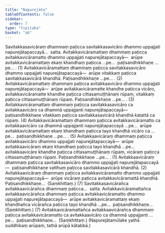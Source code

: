 ```yaml
---
title: "Napurejāta"
tableOfContents: false
sidebar:
  order: 7
type: "tipitaka"
basket: "ab"
---
```



<DynamicBreadcrumb />

<Division number="35">

<Paragraph number="155">
Savitakkasavicāraṃ dhammaṃ paṭicca savitakkasavicāro dhammo uppajjati napurejātapaccayā…  satta.
</Paragraph>

<Paragraph number="156">
Avitakkavicāramattaṃ dhammaṃ paṭicca avitakkavicāramatto dhammo uppajjati napurejātapaccayā—  arūpe avitakkavicāramattaṃ ekaṃ khandhaṃ paṭicca …pe…  paṭisandhikkhaṇe …pe… . (1)
</Paragraph>

<Paragraph number="157">
Avitakkavicāramattaṃ dhammaṃ paṭicca savitakkasavicāro dhammo uppajjati napurejātapaccayā—  arūpe vitakkaṃ paṭicca savitakkasavicārā khandhā. Paṭisandhikkhaṇe …pe… . (2)
</Paragraph>

<Paragraph number="158">
Avitakkavicāramattaṃ dhammaṃ paṭicca avitakkaavicāro dhammo uppajjati napurejātapaccayā—  arūpe avitakkavicāramatte khandhe paṭicca vicāro, avitakkavicāramatte khandhe paṭicca cittasamuṭṭhānaṃ rūpaṃ, vitakkaṃ paṭicca cittasamuṭṭhānaṃ rūpaṃ. Paṭisandhikkhaṇe …pe… . (3)
</Paragraph>

<Paragraph number="159">
Avitakkavicāramattaṃ dhammaṃ paṭicca savitakkasavicāro ca avitakkaavicāro ca dhammā uppajjanti napurejātapaccayā—  paṭisandhikkhaṇe vitakkaṃ paṭicca savitakkasavicārā khandhā kaṭattā ca rūpaṃ. (4)
</Paragraph>

<Paragraph number="160">
Avitakkavicāramattaṃ dhammaṃ paṭicca avitakkavicāramatto ca avitakkaavicāro ca dhammā uppajjanti napurejātapaccayā …pe…  arūpe avitakkavicāramattaṃ ekaṃ khandhaṃ paṭicca tayo khandhā vicāro ca …pe…  paṭisandhikkhaṇe …pe… . (5)
</Paragraph>

</Division>
<Division number="36">

<Paragraph number="161">
Avitakkaavicāraṃ dhammaṃ paṭicca avitakkaavicāro dhammo uppajjati napurejātapaccayā—  arūpe avitakkaavicāraṃ ekaṃ khandhaṃ paṭicca tayo khandhā …pe…  avitakkaavicāre khandhe paṭicca cittasamuṭṭhānaṃ rūpaṃ, vicāraṃ paṭicca cittasamuṭṭhānaṃ rūpaṃ. Paṭisandhikkhaṇe …pe… . (1)
</Paragraph>

<Paragraph number="162">
Avitakkaavicāraṃ dhammaṃ paṭicca savitakkasavicāro dhammo uppajjati napurejātapaccayā—  paṭisandhikkhaṇe vatthuṃ paṭicca savitakkasavicārā khandhā. (2)
</Paragraph>

<Paragraph number="163">
Avitakkaavicāraṃ dhammaṃ paṭicca avitakkavicāramatto dhammo uppajjati napurejātapaccayā—  arūpe vicāraṃ paṭicca avitakkavicāramattā khandhā. Paṭisandhikkhaṇe…  (Saṃkhittaṃ.) (7)
</Paragraph>

<Paragraph number="164">
Savitakkasavicārañca avitakkaavicārañca dhammaṃ paṭicca…  satta.
</Paragraph>

</Division>
<Division number="37">

<Paragraph number="165">
Avitakkavicāramattañca avitakkaavicārañca dhammaṃ paṭicca avitakkavicāramatto dhammo uppajjati napurejātapaccayā—  arūpe avitakkavicāramattaṃ ekaṃ khandhañca vicārañca paṭicca tayo khandhā …pe…  paṭisandhikkhaṇe…  (Saṃkhittaṃ.) (7)
</Paragraph>

<Paragraph number="166">
Avitakkavicāramattañca avitakkaavicārañca dhammaṃ paṭicca avitakkavicāramatto ca avitakkaavicāro ca dhammā uppajjanti …pe…  paṭisandhikkhaṇe…  (Saṃkhittaṃ.)
</Paragraph>

<Paragraph number="167">
(Napurejātamūlake yathā suddhikaṃ arūpaṃ, tathā arūpā kātabbā.)
</Paragraph>
</Division>